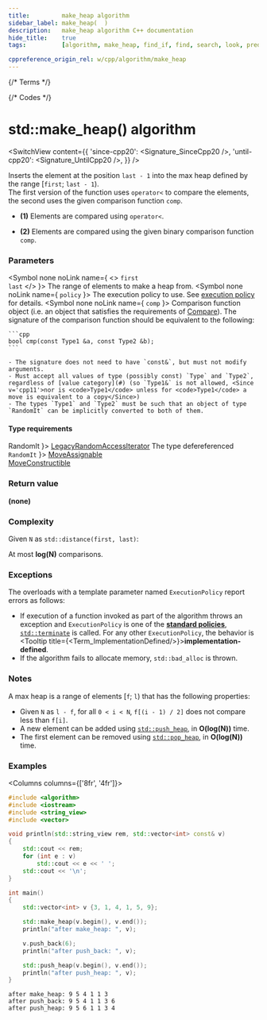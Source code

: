 ```yaml
---
title:         make_heap algorithm
sidebar_label: make_heap(  )
description:   make_heap algorithm C++ documentation
hide_title:    true
tags:          [algorithm, make_heap, find_if, find, search, look, predicate, condition]

cppreference_origin_rel: w/cpp/algorithm/make_heap
---
```



{/* Terms */}


{/* Codes */}


# std::make_heap() algorithm

<SwitchView content={{
  'since-cpp20': <Signature_SinceCpp20 />,
  'until-cpp20': <Signature_UntilCpp20 />,
}} />

Inserts the element at the position `last - 1` into the max heap defined by the range [`first`; `last - 1`).  
The first version of the function uses `operator<` to compare the elements, the second uses the given comparison function `comp`.

- **(1)** Elements are compared using `operator<`.

- **(2)** Elements are compared using the given binary comparison function `comp`.

### Parameters

<SymbolTable>

  <Symbol none noLink name={ <> <code>first</code> <br/> <code>last</code> </> }>
    The range of elements to make a heap from.
  </Symbol>
  <Symbol none noLink name={ <code>policy</code> }>
    The execution policy to use. See <a href="#">execution policy</a> for details.
  </Symbol>
  <Symbol none noLink name={ <code>comp</code> }>
    Comparison function object (i.e. an object that satisfies the requirements of [Compare](/docs/named_req/Compare)).
    The signature of the comparison function should be equivalent to the following:

    ```cpp
    bool cmp(const Type1 &a, const Type2 &b);
    ```

    - The signature does not need to have `const&`, but must not modify arguments.
    - Must accept all values of type (possibly const) `Type` and `Type2`, regardless of [value category](#) (so `Type1&` is not allowed, <Since v='cpp11'>nor is <code>Type1</code> unless for <code>Type1</code> a move is equivalent to a copy</Since>)
    - The types `Type1` and `Type2` must be such that an object of type `RandomIt` can be implicitly converted to both of them.
  </Symbol>
</SymbolTable>

#### Type requirements

<SymbolTable>
  <Symbol none noLink name={ <code>RandomIt</code> }>
    <a href="/docs/named_req/LegacyRandomAccessIterator">LegacyRandomAccessIterator</a>
  </Symbol>
  <Symbol none noLink name={ <> The type defereferenced <code>RandomIt</code> </> }>
    <a href="/docs/named_req/MoveAssignable">MoveAssignable</a> <br/>
    <a href="/docs/named_req/MoveConstructible">MoveConstructible</a>
  </Symbol>
</SymbolTable>

### Return value

**(none)**

### Complexity

Given `N` as `std::distance(first, last)`:

At most **log(N)** comparisons.

### Exceptions

The overloads with a template parameter named `ExecutionPolicy` report errors as follows:
- If execution of a function invoked as part of the algorithm throws an exception and `ExecutionPolicy` is one of the [**standard policies**](#), [`std::terminate`](#) is called.
	For any other `ExecutionPolicy`, the behavior is <Tooltip title={<Term_ImplementationDefined/>}>**implementation-defined**</Tooltip>.
- If the algorithm fails to allocate memory, `std::bad_alloc` is thrown.

### Notes

A max heap is a range of elements [`f`; `l`) that has the following properties:

 - Given `N` as `l - f`, for all `0 < i < N`, `f[(i - 1) / 2]` does not compare less than `f[i]`.
 - A new element can be added using [`std::push_heap`](#), in **O(log(N))** time.
 - The first element can be removed using [`std::pop_heap`](#), in **O(log(N))** time.

### Examples

<Columns columns={['8fr', '4fr']}>
<div>

```cpp title='Main.cpp' showLineNumbers
#include <algorithm>
#include <iostream>
#include <string_view>
#include <vector>

void println(std::string_view rem, std::vector<int> const& v)
{
    std::cout << rem;
    for (int e : v)
        std::cout << e << ' ';
    std::cout << '\n';
}

int main()
{
    std::vector<int> v {3, 1, 4, 1, 5, 9};

    std::make_heap(v.begin(), v.end());
    println("after make_heap: ", v);

    v.push_back(6);
    println("after push_back: ", v);

    std::push_heap(v.begin(), v.end());
    println("after push_heap: ", v);
}
```

</div>
<div>

```plaintext title="Output"
after make_heap: 9 5 4 1 1 3
after push_back: 9 5 4 1 1 3 6
after push_heap: 9 5 6 1 1 3 4
```

</div>
</Columns>
